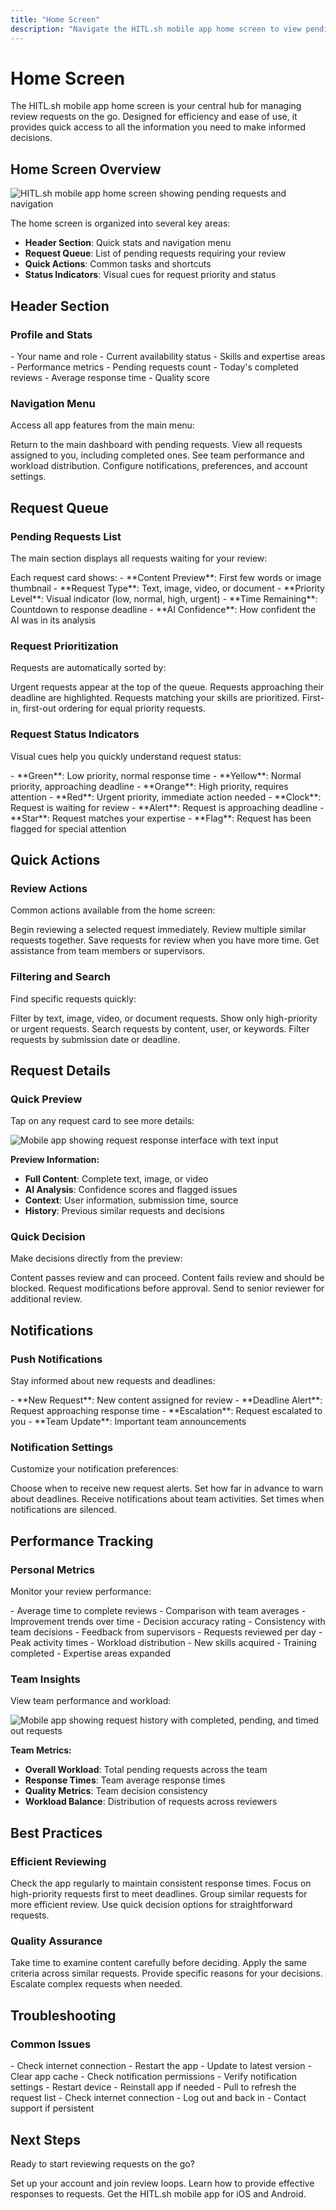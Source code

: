 ```yaml
---
title: "Home Screen"
description: "Navigate the HITL.sh mobile app home screen to view pending requests and manage your review workload"
---
```


# Home Screen

The HITL.sh mobile app home screen is your central hub for managing review requests on the go. Designed for efficiency and ease of use, it provides quick access to all the information you need to make informed decisions.

## Home Screen Overview

<Frame>
<img src="/images/requests_list.PNG" alt="HITL.sh mobile app home screen showing pending requests and navigation" />
</Frame>

The home screen is organized into several key areas:

- **Header Section**: Quick stats and navigation menu
- **Request Queue**: List of pending requests requiring your review
- **Quick Actions**: Common tasks and shortcuts
- **Status Indicators**: Visual cues for request priority and status

## Header Section

### Profile and Stats

<CardGroup cols={2}>
<Card title="Profile" icon="user">
- Your name and role
- Current availability status
- Skills and expertise areas
- Performance metrics
</Card>

<Card title="Quick Stats" icon="bar-chart">
- Pending requests count
- Today's completed reviews
- Average response time
- Quality score
</Card>
</CardGroup>

### Navigation Menu

Access all app features from the main menu:

<AccordionGroup>
<Accordion title="Home">
Return to the main dashboard with pending requests.
</Accordion>

<Accordion title="My Requests">
View all requests assigned to you, including completed ones.
</Accordion>

<Accordion title="Team Overview">
See team performance and workload distribution.
</Accordion>

<Accordion title="Settings">
Configure notifications, preferences, and account settings.
</Accordion>
</AccordionGroup>

## Request Queue

### Pending Requests List

The main section displays all requests waiting for your review:

<Card title="Request Cards" icon="file-text">
Each request card shows:
- **Content Preview**: First few words or image thumbnail
- **Request Type**: Text, image, video, or document
- **Priority Level**: Visual indicator (low, normal, high, urgent)
- **Time Remaining**: Countdown to response deadline
- **AI Confidence**: How confident the AI was in its analysis
</Card>

### Request Prioritization

Requests are automatically sorted by:

<Steps>
<Step title="Priority Level">
Urgent requests appear at the top of the queue.
</Step>

<Step title="Response Time">
Requests approaching their deadline are highlighted.
</Step>

<Step title="Your Expertise">
Requests matching your skills are prioritized.
</Step>

<Step title="Queue Position">
First-in, first-out ordering for equal priority requests.
</Step>
</Steps>

### Request Status Indicators

Visual cues help you quickly understand request status:

<CardGroup cols={2}>
<Card title="Priority Colors" icon="palette">
- **Green**: Low priority, normal response time
- **Yellow**: Normal priority, approaching deadline
- **Orange**: High priority, requires attention
- **Red**: Urgent priority, immediate action needed
</Card>

<Card title="Status Icons" icon="info">
- **Clock**: Request is waiting for review
- **Alert**: Request is approaching deadline
- **Star**: Request matches your expertise
- **Flag**: Request has been flagged for special attention
</Card>
</CardGroup>

## Quick Actions

### Review Actions

Common actions available from the home screen:

<CardGroup cols={2}>
<Card title="Start Review" icon="play">
Begin reviewing a selected request immediately.
</Card>

<Card title="Batch Review" icon="layers">
Review multiple similar requests together.
</Card>

<Card title="Mark for Later" icon="bookmark">
Save requests for review when you have more time.
</Card>

<Card title="Request Help" icon="help-circle">
Get assistance from team members or supervisors.
</Card>
</CardGroup>

### Filtering and Search

Find specific requests quickly:

<AccordionGroup>
<Accordion title="Content Type Filter">
Filter by text, image, video, or document requests.
</Accordion>

<Accordion title="Priority Filter">
Show only high-priority or urgent requests.
</Accordion>

<Accordion title="Search Function">
Search requests by content, user, or keywords.
</Accordion>

<Accordion title="Date Range">
Filter requests by submission date or deadline.
</Accordion>
</AccordionGroup>

## Request Details

### Quick Preview

Tap on any request card to see more details:

<Frame>
<img src="/images/answer_request.PNG" alt="Mobile app showing request response interface with text input" />
</Frame>

**Preview Information:**
- **Full Content**: Complete text, image, or video
- **AI Analysis**: Confidence scores and flagged issues
- **Context**: User information, submission time, source
- **History**: Previous similar requests and decisions

### Quick Decision

Make decisions directly from the preview:

<CardGroup cols={2}>
<Card title="Approve" icon="check">
Content passes review and can proceed.
</Card>

<Card title="Reject" icon="x">
Content fails review and should be blocked.
</Card>

<Card title="Needs Changes" icon="edit">
Request modifications before approval.
</Card>

<Card title="Escalate" icon="arrow-up">
Send to senior reviewer for additional review.
</Card>
</CardGroup>

## Notifications

### Push Notifications

Stay informed about new requests and deadlines:

<Card title="Notification Types" icon="bell">
- **New Request**: New content assigned for review
- **Deadline Alert**: Request approaching response time
- **Escalation**: Request escalated to you
- **Team Update**: Important team announcements
</Card>

### Notification Settings

Customize your notification preferences:

<AccordionGroup>
<Accordion title="Request Notifications">
Choose when to receive new request alerts.
</Accordion>

<Accordion title="Deadline Alerts">
Set how far in advance to warn about deadlines.
</Accordion>

<Accordion title="Team Updates">
Receive notifications about team activities.
</Accordion>

<Accordion title="Quiet Hours">
Set times when notifications are silenced.
</Accordion>
</AccordionGroup>

## Performance Tracking

### Personal Metrics

Monitor your review performance:

<CardGroup cols={2}>
<Card title="Response Time" icon="clock">
- Average time to complete reviews
- Comparison with team averages
- Improvement trends over time
</Card>

<Card title="Quality Score" icon="target">
- Decision accuracy rating
- Consistency with team decisions
- Feedback from supervisors
</Card>

<Card title="Volume Metrics" icon="bar-chart">
- Requests reviewed per day
- Peak activity times
- Workload distribution
</Card>

<Card title="Skill Development" icon="graduation-cap">
- New skills acquired
- Training completed
- Expertise areas expanded
</Card>
</CardGroup>

### Team Insights

View team performance and workload:

<Frame>
<img src="/images/request_history.PNG" alt="Mobile app showing request history with completed, pending, and timed out requests" />
</Frame>

**Team Metrics:**
- **Overall Workload**: Total pending requests across the team
- **Response Times**: Team average response times
- **Quality Metrics**: Team decision consistency
- **Workload Balance**: Distribution of requests across reviewers

## Best Practices

### Efficient Reviewing

<Steps>
<Step title="Regular Check-ins">
Check the app regularly to maintain consistent response times.
</Step>

<Step title="Priority Management">
Focus on high-priority requests first to meet deadlines.
</Step>

<Step title="Batch Processing">
Group similar requests for more efficient review.
</Step>

<Step title="Quick Decisions">
Use quick decision options for straightforward requests.
</Step>
</Steps>

### Quality Assurance

<CardGroup cols={2}>
<Card title="Thorough Review" icon="eye">
Take time to examine content carefully before deciding.
</Card>

<Card title="Consistent Standards" icon="repeat">
Apply the same criteria across similar requests.
</Card>

<Card title="Clear Reasoning" icon="message-square">
Provide specific reasons for your decisions.
</Card>

<Card title="Ask for Help" icon="help-circle">
Escalate complex requests when needed.
</Card>
</CardGroup>

## Troubleshooting

### Common Issues

<AccordionGroup>
<Accordion title="App Not Loading">
- Check internet connection
- Restart the app
- Update to latest version
- Clear app cache
</Accordion>

<Accordion title="Notifications Not Working">
- Check notification permissions
- Verify notification settings
- Restart device
- Reinstall app if needed
</Accordion>

<Accordion title="Request Not Updating">
- Pull to refresh the request list
- Check internet connection
- Log out and back in
- Contact support if persistent
</Accordion>
</AccordionGroup>

## Next Steps

Ready to start reviewing requests on the go?

<Card title="Learn to Join Loops" icon="link" href="/mobile/join-loop">
Set up your account and join review loops.
</Card>

<Card title="Master Responses" icon="message-circle" href="/mobile/responding">
Learn how to provide effective responses to requests.
</Card>

<Card title="Download App" icon="smartphone" href="https://app.hitl.sh">
Get the HITL.sh mobile app for iOS and Android.
</Card>
